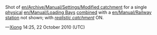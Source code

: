 Shot of [[en/Archive/Manual/Settings/Modified catchment]] for a single [[en/Physical station|physical]] [[en/Manual/Loading Bays]] [[en/Combined station|combined]] with a [[en/Manual/Railway station]] not shown; with ''[[en/Archive/Manual/Settings/Advanced Settings/Stations#allow-more-realistically-sized-catchment-areas|realistic catchment]]'' ON. 

{{Page:en/Archive/Community/Users/Xiong/license}}

&mdash;[[en/Xiong|Xiong]] 14:25, 22 October 2010 (UTC)